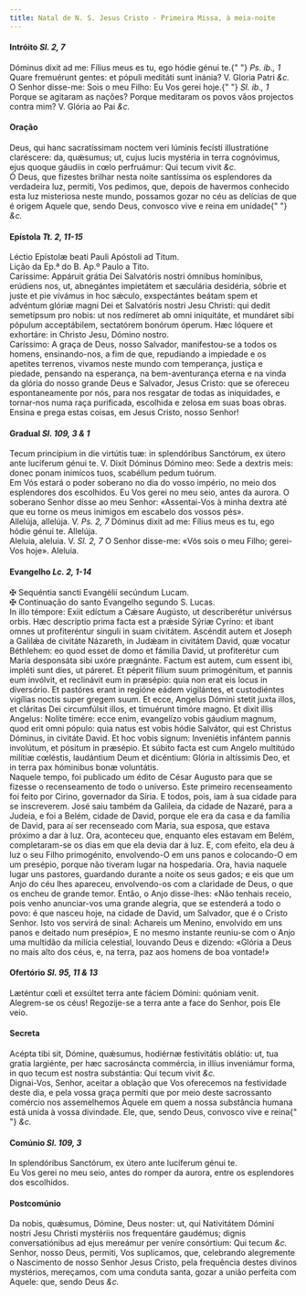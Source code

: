 ```yaml
---
title: Natal de N. S. Jesus Cristo - Primeira Missa, à meia-noite
---
```


<h4 class="text-center">
  Intróito <em>Sl. 2, 7</em>
</h4>

<div class="container-fluid">
  <div class="row">
    <div class="col-6 dropcaps text-justify">
      Dóminus dixit ad me: Fílius meus es tu, ego hódie génui te.{" "}
      <em>Ps. ib., 1</em> Quare fremuérunt gentes: et pópuli meditáti sunt
      inánia? V. Gloria Patri <em>&c.</em>
    </div>
    <div class="col-6 dropcaps text-justify">
      O Senhor disse-me: Sois o meu Filho: Eu Vos gerei hoje.{" "}
      <em>Sl. ib., 1</em> Porque se agitaram as nações? Porque meditaram os
      povos vãos projectos contra mim? V. Glória ao Pai <em>&c.</em>
    </div>
  </div>
</div>

<h4 class="text-center">Oração</h4>

<div class="container-fluid">
  <div class="row">
    <div class="col-6 dropcaps text-justify">
      Deus, qui hanc sacratíssimam noctem veri lúminis fecísti illustratióne
      claréscere: da, quǽsumus; ut, cujus lucis mystéria in terra cognóvimus,
      ejus quoque gáudiis in cœlo perfruámur: Qui tecum vivit <em>&c.</em>
    </div>
    <div class="col-6 dropcaps text-justify">
      Ó Deus, que fizestes brilhar nesta noite santíssima os esplendores da
      verdadeira luz, permiti, Vos pedimos, que, depois de havermos conhecido
      esta luz misteriosa neste mundo, possamos gozar no céu as delícias de que
      é origem Aquele que, sendo Deus, convosco vive e reina em unidade{" "}
      <em>&c.</em>
    </div>
  </div>
</div>

<h4 class="text-center">
  Epístola <em>Tt. 2, 11-15</em>
</h4>

<div class="container-fluid">
  <div class="row">
    <div class="col-6 text-justify">
      Léctio Epístolæ beati Pauli Apóstoli ad Titum.
    </div>
    <div class="col-6 text-justify">Lição da Ep.ª do B. Ap.º Paulo a Tito.</div>
    <div class="col-6 dropcaps text-justify">
      Caríssime: Appáruit grátia Dei Salvatóris nostri ómnibus homínibus,
      erúdiens nos, ut, abnegántes impietátem et sæculária desidéria, sóbrie et
      juste et pie vivámus in hoc sǽculo, exspectántes beátam spem et advéntum
      glóriæ magni Dei et Salvatóris nostri Jesu Christi: qui dedit semetípsum
      pro nobis: ut nos redímeret ab omni iniquitáte, et mundáret sibi pópulum
      acceptábilem, sectatórem bonórum óperum. Hæc lóquere et exhortáre: in
      Christo Jesu, Dómino nostro.
    </div>
    <div class="col-6 dropcaps text-justify">
      Caríssimo: A graça de Deus, nosso Salvador, manifestou-se a todos os
      homens, ensinando-nos, a fim de que, repudiando a impiedade e os apetites
      terrenos, vivamos neste mundo com temperança, justiça e piedade, pensando
      na esperança, na bem-aventurança eterna e na vinda da glória do nosso
      grande Deus e Salvador, Jesus Cristo: que se ofereceu espontaneamente por
      nós, para nos resgatar de todas as iniquidades, e tornar-nos numa raça
      purificada, escolhida e zelosa em suas boas obras. Ensina e prega estas
      coisas, em Jesus Cristo, nosso Senhor!
    </div>
  </div>
</div>

<h4 class="text-center">
  Gradual <em>Sl. 109, 3 & 1</em>
</h4>

<div class="container-fluid">
  <div class="row">
    <div class="col-6 dropcaps text-justify">
      Tecum princípium in die virtútis tuæ: in splendóribus Sanctórum, ex útero
      ante lucíferum génui te. V. Dixit Dóminus Dómino meo: Sede a dextris meis:
      donec ponam inimícos tuos, scabéllum pedum tuórum.
    </div>
    <div class="col-6 dropcaps text-justify">
      Em Vós estará o poder soberano no dia do vosso império, no meio dos
      esplendores dos escolhidos. Eu Vos gerei no meu seio, antes da aurora. O
      soberano Senhor disse ao meu Senhor: «Assentai-Vos à minha dextra até que
      eu torne os meus inimigos em escabelo dos vossos pés».
    </div>
    <div class="col-6 text-justify">
      Allelúja, allelúja. V. <em>Ps. 2, 7</em> Dóminus dixit ad me: Fílius meus
      es tu, ego hódie génui te. Allelúja.
    </div>
    <div class="col-6 text-justify">
      Aleluia, aleluia. V. <em>Sl. 2, 7</em> O Senhor disse-me: «Vós sois o meu
      Filho; gerei-Vos hoje». Aleluia.
    </div>
  </div>
</div>

<h4 class="text-center">
  Evangelho <em>Lc. 2, 1-14</em>
</h4>
<div class="container-fluid">
  <div class="row">
    <div class="col-6 text-justify">
      <span class="text-danger">&#10016;</span> Sequéntia sancti Evangélii
      secúndum Lucam.
    </div>
    <div class="col-6 text-justify">
      <span class="text-danger">&#10016;</span> Continuação do santo Evangelho
      segundo S. Lucas.
    </div>
    <div class="col-6 dropcaps text-justify">
      In illo témpore: Exiit edíctum a Cǽsare Augústo, ut describerétur
      univérsus orbis. Hæc descríptio prima facta est a prǽside Sýriæ Cyríno: et
      ibant omnes ut profiteréntur sínguli in suam civitátem. Ascéndit autem et
      Joseph a Galilǽa de civitáte Názareth, in Judǽam in civitátem David, quæ
      vocatur Béthlehem: eo quod esset de domo et fámilia David, ut profiterétur
      cum María desponsáta sibi uxóre prægnánte. Factum est autem, cum essent
      ibi, impléti sunt dies, ut páreret. Et péperit fílium suum primogénitum,
      et pannis eum invólvit, et reclinávit eum in præsépio: quia non erat eis
      locus in diversório. Et pastóres erant in regióne eádem vigilántes, et
      custodiéntes vigílias noctis super gregem suum. Et ecce, Angelus Dómini
      stetit juxta illos, et cláritas Dei circumfúlsit illos, et timuérunt
      timóre magno. Et dixit illis Angelus: Nolíte timére: ecce enim, evangelízo
      vobis gáudium magnum, quod erit omni pópulo: quia natus est vobis hódie
      Salvátor, qui est Christus Dóminus, in civitáte David. Et hoc vobis
      signum: Inveniétis infántem pannis involútum, et pósitum in præsépio. Et
      súbito facta est cum Angelo multitúdo milítiæ cœléstis, laudántium Deum et
      dicéntium: Glória in altíssimis Deo, et in terra pax hóminibus bonæ
      voluntátis.
    </div>
    <div class="col-6 dropcaps text-justify">
      Naquele tempo, foi publicado um édito de César Augusto para que se fizesse
      o recenseamento de todo o universo. Este primeiro recenseamento foi feito
      por Cirino, governador da Síria. E todos, pois, iam à sua cidade para se
      inscreverem. José saiu também da Galileia, da cidade de Nazaré, para a
      Judeia, e foi a Belém, cidade de David, porque ele era da casa e da
      família de David, para aí ser recenseado com Maria, sua esposa, que estava
      próximo a dar à luz. Ora, aconteceu que, enquanto eles estavam em Belém,
      completaram-se os dias em que ela devia dar à luz. E, com efeito, ela deu
      à luz o seu Filho primogénito, envolvendo-O em uns panos e colocando-O em
      um presépio, porque não tiveram lugar na hospedaria. Ora, havia naquele
      lugar uns pastores, guardando durante a noite os seus gados; e eis que um
      Anjo do céu lhes apareceu, envolvendo-os com a claridade de Deus, o que os
      encheu de grande temor. Então, o Anjo disse-lhes: «Não tenhais receio,
      pois venho anunciar-vos uma grande alegria, que se estenderá a todo o
      povo: é que nasceu hoje, na cidade de David, um Salvador, que é o Cristo
      Senhor. Isto vos servirá de sinal: Achareis um Menino, envolvido em uns
      panos e deitado num presépio», E no mesmo instante reuniu-se com o Anjo
      uma multidão da milícia celestial, louvando Deus e dizendo: «Glória a Deus
      no mais alto dos céus, e, na terra, paz aos homens de boa vontade!»
    </div>
  </div>
</div>

<h4 class="text-center">
  Ofertório <em>Sl. 95, 11 & 13</em>
</h4>

<div class="container-fluid">
  <div class="row">
    <div class="col-6 dropcaps text-justify">
      Læténtur cœli et exsúltet terra ante fáciem Dómini: quóniam venit.
    </div>
    <div class="col-6 dropcaps text-justify">
      Alegrem-se os céus! Regozije-se a terra ante a face do Senhor, pois Ele
      veio.
    </div>
  </div>
</div>

<h4 class="text-center">Secreta</h4>

<div class="container-fluid">
  <div class="row">
    <div class="col-6 dropcaps text-justify">
      Acépta tibi sit, Dómine, quǽsumus, hodiérnæ festivitátis oblátio: ut, tua
      gratia largiénte, per hæc sacrosáncta commércia, in illíus inveniámur
      forma, in quo tecum est nostra substántia: Qui tecum vivit <em>&c.</em>
    </div>
    <div class="col-6 dropcaps text-justify">
      Dignai-Vos, Senhor, aceitar a oblação que Vos oferecemos na festividade
      deste dia, e pela vossa graça permiti que por meio deste sacrossanto
      comércio nos assemelhemos Àquele em quem a nossa substância humana está
      unida à vossa divindade. Ele, que, sendo Deus, convosco vive e reina{" "}
      <em>&c.</em>
    </div>
  </div>
</div>

<h4 class="text-center">
  Comúnio <em>Sl. 109, 3</em>
</h4>

<div class="container-fluid">
  <div class="row">
    <div class="col-6 dropcaps text-justify">
      In splendóribus Sanctórum, ex útero ante lucíferum génui te.
    </div>
    <div class="col-6 dropcaps text-justify">
      Eu Vos gerei no meu seio, antes do romper da aurora, entre os esplendores
      dos escolhidos.
    </div>
  </div>
</div>

<h4 class="text-center">Postcomúnio</h4>

<div class="container-fluid">
  <div class="row">
    <div class="col-6 dropcaps text-justify">
      Da nobis, quǽsumus, Dómine, Deus noster: ut, qui Nativitátem Dómini nostri
      Jesu Christi mystériis nos frequentáre gaudémus; dignis conversatiónibus
      ad ejus mereámur per veníre consórtium: Qui tecum <em>&c.</em>
    </div>
    <div class="col-6 dropcaps text-justify">
      Senhor, nosso Deus, permiti, Vos suplicamos, que, celebrando alegremente o
      Nascimento de nosso Senhor Jesus Cristo, pela frequência destes divinos
      mystérios, mereçamos, com uma conduta santa, gozar a união perfeita com
      Aquele: que, sendo Deus <em>&c.</em>
    </div>
  </div>
</div>

